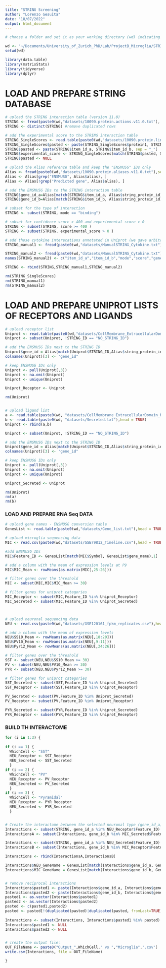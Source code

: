 ```yaml
---
title: "STRING Screening"
author: "Lorenzo Gesuita"
date: "18/07/2022"
output: html_document
---
```


```r

# choose a folder and set it as your working directory (wd) indicating its path below; be sure to have a "/" at the end of the string.

wd <- "~/Documents/University_of_Zurich_PhD/Lab/ProjectB_Microglia/STRING_Screening/STRING screening_Github Version/"
setwd(wd)

library(data.table)
library(matrixStats)
library(tidyverse)
library(dplyr)

```


# LOAD AND PREPARE STRING DATABASE
```r

# upload the STRING interaction table (version 11.0)
STRING <- fread(paste0(wd,"datasets/10090.protein.actions.v11.0.txt"), select = c("item_id_a","item_id_b","mode","score"))
STRING <- distinct(STRING) #remove duplicated rows

# add the experimental score to the STRING interaction table
STRING_SingleScores <- read.table(paste0(wd,"datasets/10090.protein.links.detailed.v11.0.txt"), header = TRUE)
STRING_SingleScores$pasted <- paste(STRING_SingleScores$protein1, STRING_SingleScores$protein2, sep = "_")
STRING$pasted <- paste(STRING$item_id_a, STRING$item_id_b, sep = "_")
STRING$experimental_score <- STRING_SingleScores[match(STRING$pasted, STRING_SingleScores$pasted),7]
STRING$pasted <- NULL

# upload the Alias reference table and keep the "ENSMUSG" IDs only
Alias <- fread(paste0(wd,"datasets/10090.protein.aliases.v11.0.txt"),select = c("string_protein_id","alias"))
Alias <- Alias[grep("ENSMUSG", Alias$alias), ]
Alias <- Alias[!grep("Predicted gene", Alias$alias), ]

# add the ENSMUSG IDs to the STRING interaction table
STRING$gene_id_a=Alias[match(STRING$item_id_a, Alias$string_protein_id),2]
STRING$gene_id_b=Alias[match(STRING$item_id_b, Alias$string_protein_id),2]

# subset for the type of interaction
STRING <- subset(STRING, mode == "binding")

# subset for confidence score > 400 and experiemental score > 0
STRING <- subset(STRING, score >= 400 )
STRING <- subset(STRING, experimental_score > 0 )

# add those cytokine interecations annotated in Uniprot (we gave arbitrary confidential score = 701 and experimental score = 10)
STRING_manual1 <- fread(paste0(wd,"datasets/ManualSTRING_Cytokine.txt"), select = c("item_id_a","item_id_b","mode","score","gene_id_a","gene_id_b","experimental_score"))

STRING_manual2 <- fread(paste0(wd,"datasets/ManualSTRING_Cytokine.txt"), select = c("item_id_b","item_id_a","mode","score","gene_id_b","gene_id_a","experimental_score"))
names(STRING_manual2) <- c("item_id_a","item_id_b","mode","score","gene_id_a","gene_id_b","experimental_score")

STRING <- rbind(STRING,STRING_manual1,STRING_manual2)

rm(STRING_SingleScores)
rm(STRING_manual1)
rm(STRING_manual2)

```


# LOAD AND PREPARE UNIPROT LISTS OF RECEPTORS AND LIGANDS
```r

# upload receptor list
Uniprot <- read.table(paste0(wd,"datasets/CellMembrane_ExtracellularDomain_Receptor.txt"),head = TRUE)
Uniprot <- subset(Uniprot, !STRING_ID == "NO_STRING_ID")

# add the ENSMUSG IDs next to the STRING_ID
Uniprot$gene_id = Alias[match(Uniprot$STRING_ID,Alias$string_protein_id),2]
colnames(Uniprot)[3] <- "gene_id"

# keep ENSMUSG IDs only
Uniprot <- pull(Uniprot[,3])
Uniprot <- na.omit(Uniprot)
Uniprot <- unique(Uniprot)

Uniprot_Receptor <- Uniprot

rm(Uniprot)


# upload ligand list
a <- read.table(paste0(wd, "datasets/CellMembrane_ExtracellularDomain_NotReceptor.txt"),head = TRUE) 
b <- read.table(paste0(wd, "datasets/Secreted.txt"),head = TRUE)
Uniprot <- rbind(a,b)

Uniprot <- subset(Uniprot, !STRING_ID == "NO_STRING_ID")

# add the ENSMUSG IDs next to the STRING_ID
Uniprot$gene_id = Alias[match(Uniprot$STRING_ID,Alias$string_protein_id),2]
colnames(Uniprot)[3] <- "gene_id"

# keep ENSMUSG IDs only
Uniprot <- pull(Uniprot[,3])
Uniprot <- na.omit(Uniprot)
Uniprot <- unique(Uniprot)

Uniprot_Secreted <- Uniprot

rm(Uniprot)
rm(a)
rm(b)

```


### LOAD AND PREPARE RNA Seq DATA
```r
# upload gene names - ENSMUSG conversion table
GenesList <- read.table(paste0(wd,"datasets/Gene_list.txt"),head = TRUE)

# upload microglia sequencing data
MIC <- read.csv(paste0(wd,"datasets/GSE79812_Timeline.csv"),head = TRUE)

#add ENSMUSG IDs
MIC$Feature_ID <- GenesList[match(MIC$Symbol, GenesList$gene_name),1]

# add a column with the mean of expression levels at P9
MIC$MIC_Mean <- rowMeans(as.matrix(MIC[,25:26])) 

# filter genes over the threshold
MIC <- subset(MIC,MIC$MIC_Mean >= 30)

# filter genes for uniprot categories
MIC_Receptor <- subset(MIC,Feature_ID %in% Uniprot_Receptor)
MIC_Secreted <- subset(MIC,Feature_ID %in% Uniprot_Secreted)



# upload neuronal sequencing data
NEU <- read.csv(paste0(wd,"datasets/GSE120161_fpkm_replicates.csv"),head = TRUE)

# add a column with the mean of expression levels
NEU$SS10_Mean <- rowMeans(as.matrix(NEU[,18:20]))
NEU$PV10_Mean <- rowMeans(as.matrix(NEU[,9:11]))
NEU$Pyr12_Mean <- rowMeans(as.matrix(NEU[,24:26]))

# filter genes over the threshold
SST <- subset(NEU,NEU$SS10_Mean >= 30)
PV <- subset(NEU,NEU$PV10_Mean >= 30)
PYR <- subset(NEU,NEU$Pyr12_Mean >= 30)

# filter genes for uniprot categories
SST_Secreted <- subset(SST,Feature_ID %in% Uniprot_Secreted)
SST_Receptor <- subset(SST,Feature_ID %in% Uniprot_Receptor)

PV_Secreted <- subset(PV,Feature_ID %in% Uniprot_Secreted)
PV_Receptor <- subset(PV,Feature_ID %in% Uniprot_Receptor)

PYR_Secreted <- subset(PYR,Feature_ID %in% Uniprot_Secreted)
PYR_Receptor <- subset(PYR,Feature_ID %in% Uniprot_Receptor)

```


### BUILD TH INTERACTOME
```r
for (i in 1:3) {
  
if (i == 1) {
  WhichCell <- "SST"
  NEU_Receptor <- SST_Receptor
  NEU_Secreted <- SST_Secreted
  }
if (i == 2) {
  WhichCell <- "PV"
  NEU_Receptor <- PV_Receptor
  NEU_Secreted <- PV_Secreted
  }
if (i == 3) {
  WhichCell <- "Pyramidal"
  NEU_Receptor <- PYR_Receptor
  NEU_Secreted <- PYR_Secreted
  }


# Create the interactome between the selected neuronal type (gene_id_a) and microglia (gene_id_b)
Interactions <- subset(STRING, gene_id_a %in% NEU_Receptor$Feature_ID) 
InteractionsA <- subset(Interactions, gene_id_b %in% MIC_Secreted$Feature_ID)

Interactions <- subset(STRING, gene_id_a %in% NEU_Secreted$Feature_ID) 
InteractionsB <- subset(Interactions, gene_id_b %in% MIC_Receptor$Feature_ID)

Interactions <- rbind(InteractionsA,InteractionsB)

Interactions$NEU_GeneName = GenesList[match(Interactions$gene_id_a, GenesList$Identifier),2]
Interactions$MIC_GeneName = GenesList[match(Interactions$gene_id_b, GenesList$Identifier),2]


# remove reciprocal interactions
Interactions$pasted1 <- paste(Interactions$gene_id_a, Interactions$gene_id_b, sep = "_")
Interactions$pasted2 <- paste(Interactions$gene_id_b, Interactions$gene_id_a, sep = "_")
pasted1 <- as.vector(Interactions$pasted1)
pasted2 <- as.vector(Interactions$pasted2)
pasted <- c(pasted1,pasted2)
pasted <- pasted[!(duplicated(pasted)|duplicated(pasted, fromLast=TRUE))]
      
Interactions <- subset(Interactions, Interactions$pasted1 %in% pasted)
Interactions$pasted1 <- NULL
Interactions$pasted2 <- NULL


# create the output file:
OUT_FileName <- paste0("Output_",WhichCell," vs ","Microglia",".csv") 
write.csv(Interactions, file = OUT_FileName)

}

```
